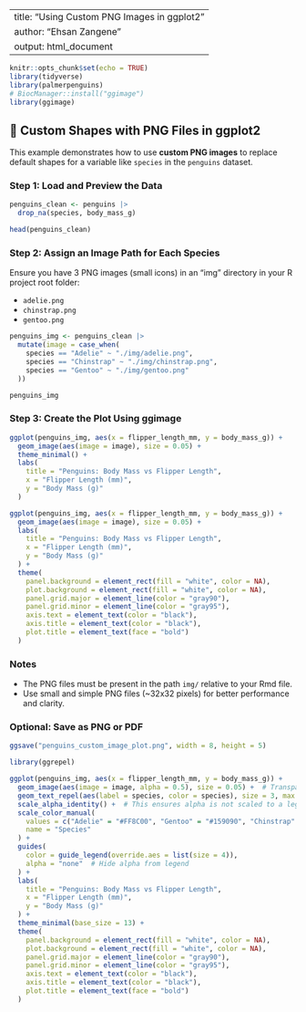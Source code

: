 
---
title: "Using Custom PNG Images in ggplot2"
author: "Ehsan Zangene"
output: html_document
---

```r
knitr::opts_chunk$set(echo = TRUE)
library(tidyverse)
library(palmerpenguins)
# BiocManager::install("ggimage")
library(ggimage)
```

## 🐧 Custom Shapes with PNG Files in ggplot2

This example demonstrates how to use **custom PNG images** to replace default shapes for a variable like `species` in the `penguins` dataset.

### Step 1: Load and Preview the Data

```r
penguins_clean <- penguins |> 
  drop_na(species, body_mass_g)

head(penguins_clean)
```

### Step 2: Assign an Image Path for Each Species

Ensure you have 3 PNG images (small icons) in an "img" directory in your R project root folder:

- `adelie.png`
- `chinstrap.png`
- `gentoo.png`

```r
penguins_img <- penguins_clean |> 
  mutate(image = case_when(
    species == "Adelie" ~ "./img/adelie.png",
    species == "Chinstrap" ~ "./img/chinstrap.png",
    species == "Gentoo" ~ "./img/gentoo.png"
  ))

penguins_img
```

### Step 3: Create the Plot Using ggimage

```r
ggplot(penguins_img, aes(x = flipper_length_mm, y = body_mass_g)) +
  geom_image(aes(image = image), size = 0.05) +
  theme_minimal() +
  labs(
    title = "Penguins: Body Mass vs Flipper Length",
    x = "Flipper Length (mm)",
    y = "Body Mass (g)"
  )

ggplot(penguins_img, aes(x = flipper_length_mm, y = body_mass_g)) +
  geom_image(aes(image = image), size = 0.05) +
  labs(
    title = "Penguins: Body Mass vs Flipper Length",
    x = "Flipper Length (mm)",
    y = "Body Mass (g)"
  ) +
  theme(
    panel.background = element_rect(fill = "white", color = NA),
    plot.background = element_rect(fill = "white", color = NA),
    panel.grid.major = element_line(color = "gray90"),
    panel.grid.minor = element_line(color = "gray95"),
    axis.text = element_text(color = "black"),
    axis.title = element_text(color = "black"),
    plot.title = element_text(face = "bold")
  )

```

### Notes

- The PNG files must be present in the path `img/` relative to your Rmd file.
- Use small and simple PNG files (~32x32 pixels) for better performance and clarity.

### Optional: Save as PNG or PDF

```r
ggsave("penguins_custom_image_plot.png", width = 8, height = 5)
```

```r
library(ggrepel)

ggplot(penguins_img, aes(x = flipper_length_mm, y = body_mass_g)) +
  geom_image(aes(image = image, alpha = 0.5), size = 0.05) +  # Transparent image
  geom_text_repel(aes(label = species, color = species), size = 3, max.overlaps = 10) +
  scale_alpha_identity() +  # This ensures alpha is not scaled to a legend
  scale_color_manual(
    values = c("Adelie" = "#FF8C00", "Gentoo" = "#159090", "Chinstrap" = "#A034F0"),
    name = "Species"
  ) +
  guides(
    color = guide_legend(override.aes = list(size = 4)),
    alpha = "none"  # Hide alpha from legend
  ) +
  labs(
    title = "Penguins: Body Mass vs Flipper Length",
    x = "Flipper Length (mm)",
    y = "Body Mass (g)"
  ) +
  theme_minimal(base_size = 13) +
  theme(
    panel.background = element_rect(fill = "white", color = NA),
    plot.background = element_rect(fill = "white", color = NA),
    panel.grid.major = element_line(color = "gray90"),
    panel.grid.minor = element_line(color = "gray95"),
    axis.text = element_text(color = "black"),
    axis.title = element_text(color = "black"),
    plot.title = element_text(face = "bold")
  )
```

